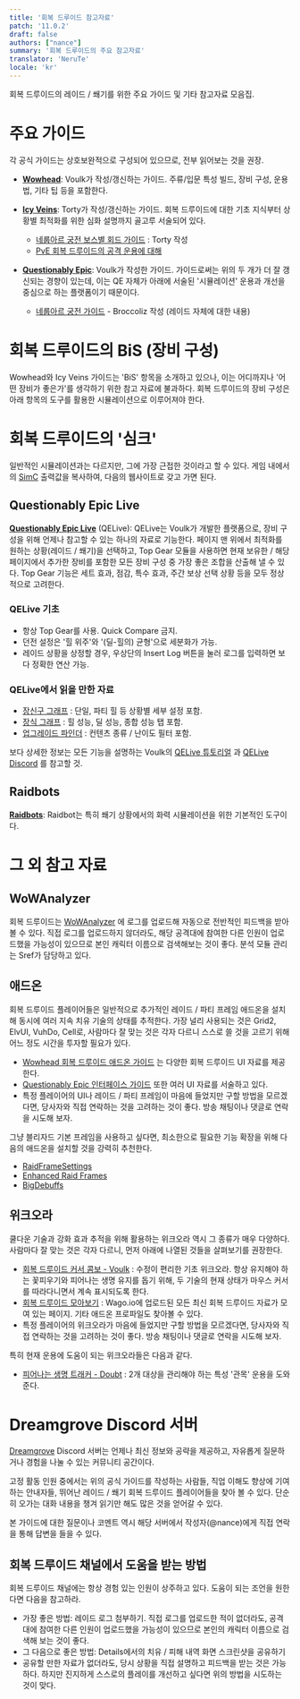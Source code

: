 ```yaml
---
title: '회복 드루이드 참고자료'
patch: '11.0.2'
draft: false
authors: ["nance"]
summary: '회복 드루이드의 주요 참고자료'
translator: 'NeruTe'
locale: 'kr'
---
```


회복 드루이드의 레이드 / 쐐기를 위한 주요 가이드 및 기타 참고자료 모음집.


# 주요 가이드

각 공식 가이드는 상호보완적으로 구성되어 있으므로, 전부 읽어보는 것을 권장.

- **[Wowhead](https://www.wowhead.com/guide/classes/druid/restoration/overview-pve-healer)**: Voulk가 작성/갱신하는 가이드. 주류/입문 특성 빌드, 장비 구성, 운용법, 기타 팁 등을 포함한다. 

- **[Icy Veins](https://www.icy-veins.com/wow/restoration-druid-pve-healing-guide)**: Torty가 작성/갱신하는 가이드. 회복 드루이드에 대한 기초 지식부터 상황별 최적화를 위한 심화 설명까지 골고루 서술되어 있다.
  - [네룹아르 궁전 보스별 회드 가이드](https://www.icy-veins.com/wow/restoration-druid-pve-healing-nerub-ar-palace-raid-guide) : Torty 작성
  - [PvE 회복 드루이드의 공격 운용에 대해](https://www.icy-veins.com/wow/restoration-druid-pve-dps-guide)

- **[Questionably Epic](https://questionablyepic.com/restodruid-sheet/)**: Voulk가 작성한 가이드. 가이드로써는 위의 두 개가 더 잘 갱신되는 경향이 있는데, 이는 QE 자체가 아래에 서술된 '시뮬레이션' 운용과 개선을 중심으로 하는 플랫폼이기 때문이다.
  - [네룹아르 궁전 가이드](https://questionablyepic.com/nerubar-palace/) - Broccoliz 작성 (레이드 자체에 대한 내용)

# 회복 드루이드의 BiS (장비 구성)

Wowhead와 Icy Veins 가이드는 'BiS' 항목을 소개하고 있으나, 이는 어디까지나 '어떤 장비가 좋은가'를 생각하기 위한 참고 자료에 불과하다. 회복 드루이드의 장비 구성은 아래 항목의 도구를 활용한 시뮬레이션으로 이루어져야 한다.

# 회복 드루이드의 '심크'

일반적인 시뮬레이션과는 다르지만, 그에 가장 근접한 것이라고 할 수 있다. 게임 내에서의 [SimC](https://www.curseforge.com/wow/addons/simulationcraft) 출력값을 복사하여, 다음의 웹사이트로 갖고 가면 된다.

## Questionably Epic Live

**[Questionably Epic Live](https://questionablyepic.com/live/)** (QELive): QELive는 Voulk가 개발한 플랫폼으로, 장비 구성을 위해 언제나 참고할 수 있는 하나의 자료로 기능한다. 페이지 맨 위에서 최적화를 원하는 상황(레이드 / 쐐기)을 선택하고, Top Gear 모듈을 사용하면 현재 보유한 / 해당 페이지에서 추가한 장비를 포함한 모든 장비 구성 중 가장 좋은 조합을 산출해 낼 수 있다. Top Gear 기능은 세트 효과, 점감, 특수 효과, 주간 보상 선택 상황 등을 모두 정상적으로 고려한다.

### QELive 기초
  - 항상 Top Gear를 사용. Quick Compare 금지.
  - 던전 설정은 '힐 위주'와 '(딜-힐의) 균형'으로 세분화가 가능.
  - 레이드 상황을 상정할 경우, 우상단의 Insert Log 버튼을 눌러 로그를 입력하면 보다 정확한 연산 가능.

### QELive에서 읽을 만한 자료
  - [장신구 그래프](https://questionablyepic.com/live/trinkets) : 단일, 파티 힐 등 상황별 세부 설정 포함.
  - [장식 그래프](https://questionablyepic.com/live/embellishments) : 힐 성능, 딜 성능, 종합 성능 탭 포함.
  - [업그레이드 파인더](https://questionablyepic.com/live/upgradeFinder) : 컨텐츠 종류 / 난이도 필터 포함.

보다 상세한 정보는 모든 기능을 설명하는 Voulk의 [QELive 튜토리얼](https://www.wowhead.com/guide/how-to-use-qe-live-tool-guide) 과  [QELive Discord](https://discord.com/invite/jBSGHDm5G8) 를 참고할 것.

## Raidbots

**[Raidbots](https://www.raidbots.com/simbot/)**: Raidbot는 특히 쐐기 상황에서의 화력 시뮬레이션을 위한 기본적인 도구이다.

# 그 외 참고 자료

## WoWAnalyzer

회복 드루이드는 [WoWAnalyzer](https://wowanalyzer.com/) 에 로그를 업로드해 자동으로 전반적인 피드백을 받아 볼 수 있다. 직접 로그를 업로드하지 않더라도, 해당 공격대에 참여한 다른 인원이 업로드했을 가능성이 있으므로 본인 캐릭터 이름으로 검색해보는 것이 좋다. 분석 모듈 관리는 Sref가 담당하고 있다.

## 애드온

회복 드루이드 플레이어들은 일반적으로 추가적인 레이드 / 파티 프레임 애드온을 설치해 동시에 여러 지속 치유 기술의 상태를 추적한다. 가장 널리 사용되는 것은 Grid2, ElvUI, VuhDo, Cell로, 사람마다 잘 맞는 것은 각자 다르니 스스로 쓸 것을 고르기 위해 어느 정도 시간을 투자할 필요가 있다.

  - [Wowhead 회복 드루이드 애드온 가이드](https://www.wowhead.com/guide/classes/druid/restoration/best-weakauras-macros-addons) 는 다양한 회복 드루이드 UI 자료를 제공한다.
  - [Questionably Epic 인터페이스 가이드](https://questionablyepic.com/restodruid-interface/) 또한 여러 UI 자료를 서술하고 있다.
  - 특정 플레이어의 UI나 레이드 / 파티 프레임이 마음에 들었지만 구할 방법을 모르겠다면, 당사자와 직접 연락하는 것을 고려하는 것이 좋다. 방송 채팅이나 댓글로 연락을 시도해 보자.

그냥 블리자드 기본 프레임을 사용하고 싶다면, 최소한으로 필요한 기능 확장을 위해 다음의 애드온을 설치할 것을 강력히 추천한다.

  - [RaidFrameSettings](https://www.curseforge.com/wow/addons/raid-frame-settings)
  - [Enhanced Raid Frames](https://www.curseforge.com/wow/addons/enhanced-raid-frames)
  - [BigDebuffs](https://www.curseforge.com/wow/addons/bigdebuffs)


## 위크오라

쿨다운 기술과 강화 효과 추적을 위해 활용하는 위크오라 역시 그 종류가 매우 다양하다. 사람마다 잘 맞는 것은 각자 다르니, 먼저 아래에 나열된 것들을 살펴보기를 권장한다.

  - [회복 드루이드 커서 콤보 - Voulk](https://wago.io/cursorcombo) : 수정이 편리한 기초 위크오라. 항상 유지해야 하는 꽃피우기와 피어나는 생명 유지를 돕기 위해, 두 기술의 현재 상태가 마우스 커서를 따라다니면서 계속 표시되도록 한다.
  - [회복 드루이드 모아보기](https://wago.io/the-war-within-weakauras/classes/druid/restoration) : Wago.io에 업로드된 모든 최신 회복 드루이드 자료가 모여 있는 페이지. 기타 애드온 프로파일도 찾아볼 수 있다.
  - 특정 플레이어의 위크오라가 마음에 들었지만 구할 방법을 모르겠다면, 당사자와 직접 연락하는 것을 고려하는 것이 좋다. 방송 채팅이나 댓글로 연락을 시도해 보자.

특히 현재 운용에 도움이 되는 위크오라들은 다음과 같다.

  - [피어나는 생명 트래커 - Doubt](https://wago.io/CtwLL5u0O/) : 2개 대상을 관리해야 하는 특성 '관목' 운용을 도와 준다.

# Dreamgrove Discord 서버
  [Dreamgrove](https://discord.gg/dreamgrove) Discord 서버는 언제나 최신 정보와 공략을 제공하고, 자유롭게 질문하거나 경험을 나눌 수 있는 커뮤니티 공간이다. 

  고정 활동 인원 중에서는 위의 공식 가이드를 작성하는 사람들, 직업 이해도 향상에 기여하는 안내자들, 뛰어난 레이드 / 쐐기 회복 드루이드 플레이어들을 찾아 볼 수 있다. 단순히 오가는 대화 내용을 챙겨 읽기만 해도 많은 것을 얻어갈 수 있다.

  본 가이드에 대한 질문이나 코멘트 역시 해당 서버에서 작성자(@nance)에게 직접 연락을 통해 답변을 들을 수 있다.

## 회복 드루이드 채널에서 도움을 받는 방법 

회복 드루이드 채널에는 항상 경험 있는 인원이 상주하고 있다. 도움이 되는 조언을 원한다면 다음을 참고하라.

 - 가장 좋은 방법: 레이드 로그 첨부하기. 직접 로그를 업로드한 적이 없더라도, 공격대에 참여한 다른 인원이 업로드했을 가능성이 있으므로 본인의 캐릭터 이름으로 검색해 보는 것이 좋다.
 - 그 다음으로 좋은 방법: Details에서의 치유 / 피해 내역 화면 스크린샷을 공유하기 
 - 공유할 만한 자료가 없더라도, 당시 상황을 직접 설명하고 피드백을 받는 것은 가능하다. 하지만 진지하게 스스로의 플레이를 개선하고 싶다면 위의 방법을 시도하는 것이 맞다.
